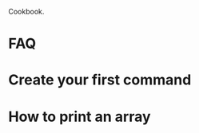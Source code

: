Cookbook.

= FAQ {{anchor id=faq /}} =

{{include document="FAQ.wiki" /}}

= Create your first command {{anchor id=firstCmd /}} =

{{include document="firstCommand.wiki" /}}

= How to print an array {{anchor id=printArr /}} =

{{include document="howToPrintAnArray.wiki" /}}